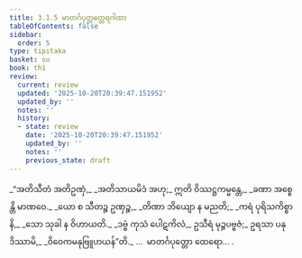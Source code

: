```yaml
---
title: 3.1.5 မာတင်္ဂပုတ္တတ္ထေရဂါထာ
tableOfContents: false
sidebar:
  order: 5
type: tipitaka
basket: su
book: th1
review:
  current: review
  updated: '2025-10-20T20:39:47.151952'
  updated_by: ''
  notes: ''
  history:
  - state: review
    date: '2025-10-20T20:39:47.151952'
    updated_by: ''
    notes: ''
    previous_state: draft
---
```



<DynamicBreadcrumb />


<ReviewStatus review={frontmatter.review} showDetails={true} />

<HypothesisAnnotation frontmatter={frontmatter} />

<Division number="231" book="th1" e="ch" v="19" p="264">

<Paragraph number="450" type="verses" book="th1">
_“အတိသီတံ အတိဥဏှံ,_  
_အတိသာယမိဒံ အဟု;_  
ဣတိ ဝိဿဋ္ဌကမ္မန္တေ,_  
_ခဏာ အစ္စေန္တိ မာဏဝေ._  

</Paragraph>

</Division>
<Division number="232" book="th1" e="ch" v="19" p="264">

<Paragraph number="451" type="verses" book="th1">
_ယော စ သီတဉ္စ ဥဏှဉ္စ,_  
_တိဏာ ဘိယျော န မညတိ;_  
_ကရံ ပုရိသကိစ္စာနိ,_  
_သော သုခါ န ဝိဟာယတိ._  

</Paragraph>

</Division>
<Division number="233" book="th1" e="ch" v="19" p="264">

<Paragraph number="452" book="th1">
_ဒဗ္ဗံ ကုသံ ပေါဋကိလံ,_  
ဥသီရံ မုဉ္ဇပဗ္ဗဇံ;_  
ဥရသာ ပနုဒိဿာမိ,_  
_ဝိဝေကမနုဗြူဟယန်”တိ._  


</Paragraph>
</Division>

<Paragraph number="453" type="center" book="th1">
…  မာတင်္ဂပုတ္တော ထေရော… .
</Paragraph>